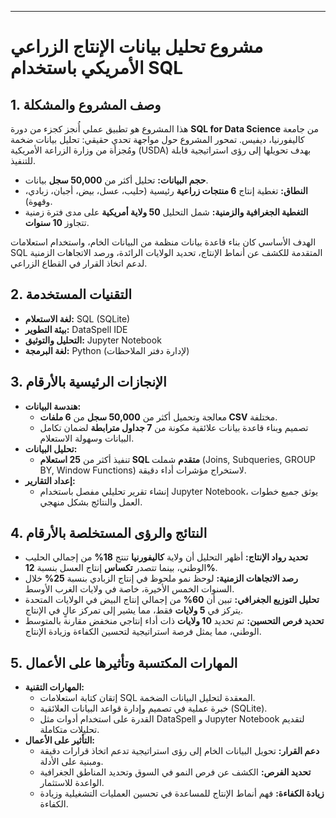 ---
# مشروع تحليل بيانات الإنتاج الزراعي الأمريكي باستخدام SQL

## 1. وصف المشروع والمشكلة

هذا المشروع هو تطبيق عملي أُنجز كجزء من دورة **SQL for Data Science** من جامعة كاليفورنيا، ديفيس. تمحور المشروع حول مواجهة تحدي حقيقي: تحليل بيانات ضخمة ومُجزأة من وزارة الزراعة الأمريكية (USDA) بهدف تحويلها إلى رؤى استراتيجية قابلة للتنفيذ.

- **حجم البيانات:** تحليل أكثر من **50,000 سجل** بيانات.
- **النطاق:** تغطية إنتاج **6 منتجات زراعية** رئيسية (حليب، عسل، بيض، أجبان، زبادي، وقهوة).
- **التغطية الجغرافية والزمنية:** شمل التحليل **50 ولاية أمريكية** على مدى فترة زمنية تتجاوز **10 سنوات**.

الهدف الأساسي كان بناء قاعدة بيانات منظمة من البيانات الخام، واستخدام استعلامات SQL المتقدمة للكشف عن أنماط الإنتاج، تحديد الولايات الرائدة، ورصد الاتجاهات الزمنية لدعم اتخاذ القرار في القطاع الزراعي.

## 2. التقنيات المستخدمة

- **لغة الاستعلام:** SQL (SQLite)
- **بيئة التطوير:** DataSpell IDE
- **التحليل والتوثيق:** Jupyter Notebook
- **لغة البرمجة:** Python (لإدارة دفتر الملاحظات)

## 3. الإنجازات الرئيسية بالأرقام

- **هندسة البيانات:**
  - معالجة وتحميل أكثر من **50,000 سجل** من **6 ملفات CSV** مختلفة.
  - تصميم وبناء قاعدة بيانات علائقية مكونة من **7 جداول مترابطة** لضمان تكامل البيانات وسهولة الاستعلام.
- **تحليل البيانات:**
  - تنفيذ أكثر من **25 استعلام SQL متقدم** شملت (Joins, Subqueries, GROUP BY, Window Functions) لاستخراج مؤشرات أداء دقيقة.
- **إعداد التقارير:**
  - إنشاء تقرير تحليلي مفصل باستخدام Jupyter Notebook، يوثق جميع خطوات العمل والنتائج بشكل منهجي.

## 4. النتائج والرؤى المستخلصة بالأرقام

- **تحديد رواد الإنتاج:** أظهر التحليل أن ولاية **كاليفورنيا** تنتج **18%** من إجمالي الحليب الوطني، بينما تتصدر **تكساس** إنتاج العسل بنسبة **12%**.
- **رصد الاتجاهات الزمنية:** لوحظ نمو ملحوظ في إنتاج الزبادي بنسبة **25%** خلال السنوات الخمس الأخيرة، خاصة في ولايات الغرب الأوسط.
- **تحليل التوزيع الجغرافي:** تبين أن **60%** من إجمالي إنتاج البيض في الولايات المتحدة يتركز في **5 ولايات** فقط، مما يشير إلى تمركز عالٍ في الإنتاج.
- **تحديد فرص التحسين:** تم تحديد **10 ولايات** ذات أداء إنتاجي منخفض مقارنة بالمتوسط الوطني، مما يمثل فرصة استراتيجية لتحسين الكفاءة وزيادة الإنتاج.

## 5. المهارات المكتسبة وتأثيرها على الأعمال

- **المهارات التقنية:**
  - إتقان كتابة استعلامات SQL المعقدة لتحليل البيانات الضخمة.
  - خبرة عملية في تصميم وإدارة قواعد البيانات العلائقية (SQLite).
  - القدرة على استخدام أدوات مثل DataSpell و Jupyter Notebook لتقديم تحليلات متكاملة.
- **التأثير على الأعمال:**
  - **دعم القرار:** تحويل البيانات الخام إلى رؤى استراتيجية تدعم اتخاذ قرارات دقيقة ومبنية على الأدلة.
  - **تحديد الفرص:** الكشف عن فرص النمو في السوق وتحديد المناطق الجغرافية الواعدة للاستثمار.
  - **زيادة الكفاءة:** فهم أنماط الإنتاج للمساعدة في تحسين العمليات التشغيلية وزيادة الكفاءة.


